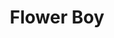 ---
title: "Flower Boy"
artist: "Tyler, The Creator"
releaseDate: 2017-07-21
rating: 9.7
spotifyLink: "https://open.spotify.com/album/2nkto6YNI4rUYTLqEwWJ3o"
imageUrl: "https://is1-ssl.mzstatic.com/image/thumb/Music125/v4/fd/fd/8c/fdfd8c26-b8f9-4768-41d3-b24773250c65/886446605814.jpg/600x600bb.jpg"
genre: ["Alternative Hip-Hop", "Neo Soul", "Jazz Rap"]
---
